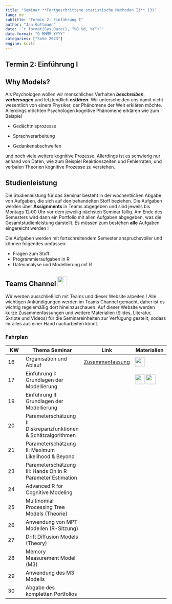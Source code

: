 ```yaml
---
title: "Seminar **Fortgeschrittene statistische Methoden II** (3)"
lang: de
subtitle: "Termin 2: Einführung I"
author: "Jan Göttmann"
date: '`r format(Sys.Date(), "%B %d, %Y")`'
date-format: "D MMMM YYYY"
categories: ["SoSe 2023"]
engine: knitr
---
```


## Termin 2: Einführung I 

## Why Models?

Als Psychologen wollen wir menschliches Verhalten ***beschreiben***, ***vorhersagen*** und letztendlich ***erklären.*** Wir unterscheiden uns damit nicht wesentlich von einem Physiker, der Phänomene der Welt erklären möchte. Allerdings möchten Psychologen kognitive Phänomene erklären wie zum Beispiel

-   Gedächtnisprozesse

-   Sprachverarbeitung

-   Gedankenabschweifen

und noch viele weitere kognitive Prozesse. Allerdings ist es schwierig nur anhand von Daten, wie zum Beispiel Reaktionszeiten und Fehlerraten, und verbalen Theorien kognitive Prozesse zu verstehen.

## Studienleistung

Die Studienleistung für das Seminar besteht in der wöchentlichen Abgabe von Aufgaben, die sich auf den behandelten Stoff beziehen. Die Aufgaben werden über **Assignments** in Teams abgegeben und sind jeweils bis Montags 12:00 Uhr vor dem jeweilig nächsten Seminar fällig. Am Ende des Semesters wird dann ein Portfolio mit allen Aufgaben abgegeben, was die Gesamtstudienleistung darstellt. Es müssen zum bestehen **alle** Aufgaben eingereicht werden !

Die Aufgaben werden mit fortschreitendem Semester anspruchsvoller und können folgendes umfassen:

-   Fragen zum Stoff
-   Programmieraufgaben in R
-   Datenanalyse und Modellierung mit R

## Teams Channel [![](../images/teams_logo.png){width="30," height="30"}](https://teams.microsoft.com/l/team/19%3ayOZU87vQEyXc9WwiR_jODk4Ksh9X_VU8N0N4bFOpWRg1%40thread.tacv2/conversations?groupId=7d8d81c8-8b2e-4b0a-8cf6-eb9b658699be&tenantId=51aa2b30-c9fa-40db-b91a-3a53a8a08d85)

Wir werden ausschließlich mit Teams und dieser Website arbeiten ! Alle wichtigen Ankündigungen werden im Teams Channel gemacht, daher ist es wichtig regelemäßig dort hineinzuschauen. Auf dieser Website werden kurze Zusammenfassungen und weitere Materialien (Slides, Literatur, Skripte und Videos) für die Seminareinheiten zur Verfügung gestellt, sodass ihr alles aus einer Hand nacharbeiten könnt.

### Fahrplan

| KW  | Thema Seminar                                                  | Link                                                | Materialien                                                                                                                                                                                                               |
|------------------|------------------|------------------|------------------|
| 16  | Organisation und Ablauf                                        | [Zusammenfassung](../cogmod_sem_sose23/Termin1.qmd) | [![](../images/slides.png){width="30," height="30"}](https://slides.com/gman_science/introduction-organisation?token=4Pkkol6P)                                                                                            |
| 17  | Einführung I: Grundlagen der Modellierung                      |                                                     | [![](../images/slides.png){width="30," height="30"}](https://slides.com/gman_science/introduction-why-models?token=r4ID0G6o) [![](../images/paperpile.png){width="30," height="30"}](https://paperpile.com/shared/lH0wBI) |
| 19  | Einführung II: Grundlagen der Modellierung                     |                                                     |                                                                                                                                                                                                                           |
| 20  | Parameterschätzung I: Diskrepanzfunktionen & Schätzalgorithmen |                                                     |                                                                                                                                                                                                                           |
| 21  | Parameterschätzung II: Maximum Likelihood & Beyond             |                                                     |                                                                                                                                                                                                                           |
| 23  | Parameterschätzung III: Hands On in R Parameter Estimation     |                                                     |                                                                                                                                                                                                                           |
| 24  | Advanced R for Cognitive Modeling                              |                                                     |                                                                                                                                                                                                                           |
| 25  | Multinomial Processing Tree Models (Theorie)                   |                                                     |                                                                                                                                                                                                                           |
| 26  | Anwendung von MPT Modellen (R-Sitzung)                         |                                                     |                                                                                                                                                                                                                           |
| 27  | Drift Diffusion Models (Theory)                                |                                                     |                                                                                                                                                                                                                           |
| 28  | Memory Measurement Model (M3)                                  |                                                     |                                                                                                                                                                                                                           |
| 29  | Anwendung des M3 Modells                                       |                                                     |                                                                                                                                                                                                                           |
| 30  | Abgabe des kompletten Portfolios                               |                                                     |                                                                                                                                                                                                                           |
